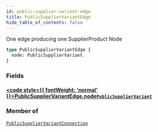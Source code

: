 ```yaml
---
id: public-supplier-variant-edge
title: PublicSupplierVariantEdge
hide_table_of_contents: false
---
```








One edge producing one SupplierProduct Node

```graphql
type PublicSupplierVariantEdge {
  node: PublicSupplierVariant
}
```


### Fields

#### [<code style={{ fontWeight: 'normal' }}>PublicSupplierVariantEdge.<b>node</b></code>](#)<Bullet />[`PublicSupplierVariant`](/demand/api/graphql-admin/reference/objects/public-supplier-variant) <Badge class="secondary" text="object"/>
> 
> 



### Member of

[`PublicSupplierVariantConnection`](/demand/api/graphql-admin/reference/objects/public-supplier-variant-connection)  <Badge class="secondary" text="object"/>



